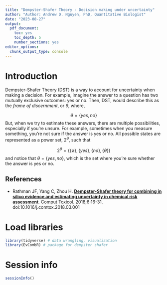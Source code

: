 ```yaml
---
title: "Dempster-Shafer Theory - Decision making under uncertainty"
author: "Author: Andrew D. Nguyen, PhD, Quantitative Biologist"
date: "2023-08-27"
output: 
  pdf_document: 
    toc: yes
    toc_depth: 5
    number_sections: yes
editor_options: 
  chunk_output_type: console
---
```


\newpage

# Introduction 

Dempster-Shafer Theory (DST) is a way to account for uncertainty when making a decision. For example, imagine the answer to a question has two mutually exclusive outcomes: yes or no. Then, DST, would describe this as the *frame of discernment*, or $\theta$, where,

$$ \theta = \{yes,no\}$$
But, when we try to estimate these answers, there are multiple possibilities, especially if you're unsure. For example, sometimes when you measure something, you're not sure if the answer is yes or no. All possible states are represented as a power set, $2^\theta$, such that

$$2^\theta = \{\{\emptyset\},\{yes\},\{no\},\{\theta\}\}$$
and notice that $\theta = \{yes,no\}$, which is the set where you're sure whether the answer is yes or no. 

## References    

* Rathman JF, Yang C, Zhou H. **[Dempster-Shafer theory for combining in silico evidence and estimating uncertainty in chemical risk assessment](https://www.sciencedirect.com/science/article/abs/pii/S2468111318300197)**. Comput Toxicol. 2018;6:16-31. doi:10.1016/j.comtox.2018.03.001   


# Load libraries

```r
library(tidyverse) # data wrangling, visualization
library(EvCombR) # package for dempster shafer
```


# Session info 

```r
sessionInfo()

```
